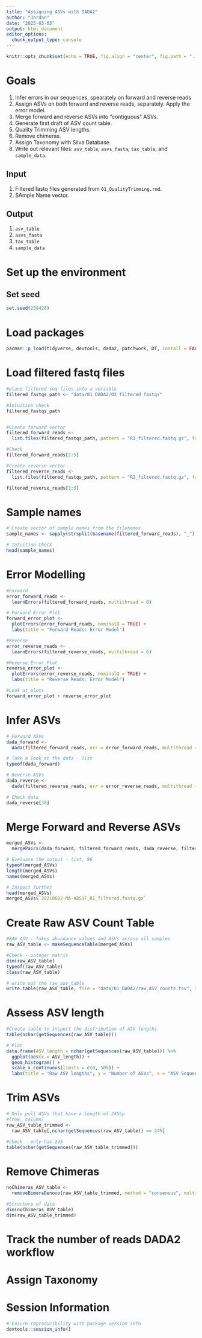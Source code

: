 ```yaml
---
title: "Assigning ASVs with DADA2"
author: "Jordan"
date: "2025-03-05"
output: html_document
editor_options: 
  chunk_output_type: console
---
```


```r
knitr::opts_chunk$set(echo = TRUE, fig.align = "center", fig.path = "../figures/02_AssignASVs/")
```

# Goals

1. Infer errors in our sequences, spearately on forward and reverse reads
2. Assign ASVs on both forward and reverse reads, separately. Apply the error model.
3. Merge forward and reverse ASVs into "contiguous" ASVs.
4. Generate first draft of ASV count table.
5. Quality Trimming ASV lengths.
6. Remove chimeras.
7. Assign Taxonomy with Silva Database.
8. Write out relevant files: `asv_table`, `asvs_fasta`, `tax_table`, and `sample_data`.

## Input

1. Filtered fastq files generated from `01_QualityTrimming.rmd`.
2. SAmple Name vector.

## Output
1. `asv_table`
2. `asvs_fasta`
3. `tax_table`
4. `sample_data`

# Set up the environment

## Set seed
```r
set.seed(238428)
```

# Load packages
```r
pacman::p_load(tidyverse, devtools, dada2, patchwork, DT, install = FALSE)
```

# Load filtered fastq files
```r
#place filtered seq files into a veriable
filtered_fastqs_path <- "data/01_DADA2/02_filtered_fastqs"

#Intuition check
filtered_fastqs_path


#Create forward vector
filtered_forward_reads <-
  list.files(filtered_fastqs_path, pattern = "R1_filtered.fastq.gz", full.names = TRUE)

#Check
filtered_forward_reads[1:5]

#Create reverse vector
filtered_reverse_reads <-
  list.files(filtered_fastqs_path, pattern = "R2_filtered.fastq.gz", full.names = TRUE)

filtered_reverse_reads[1:5]
```

# Sample names
```r
# Create vector of sample names from the filenames 
sample_names <- sapply(strsplit(basename(filtered_forward_reads), "_"), `[`,1) 

# Intuition Check 
head(sample_names)

```

# Error Modelling
```r
#Forward 
error_forward_reads <-
  learnErrors(filtered_forward_reads, multithread = 6)

# Forward Error Plot
forward_error_plot <-
  plotErrors(error_forward_reads, nominalQ = TRUE) +
  labs(title = "Forward Reads: Error Model")

#Reverse
error_reverse_reads <-
  learnErrors(filtered_reverse_reads, multithread = 6)

#Reverse Error Plot
reverse_error_plot <-
  plotErrors(error_reverse_reads, nominalQ = TRUE) +
  labs(title = "Reverse Reads: Error Model")

#Look at plots
forward_error_plot + reverse_error_plot

```

# Infer ASVs
```r
# Forward ASVs
dada_forward <-
  dada(filtered_forward_reads, err = error_forward_reads, multithread = 6)

# Take a look at the data - list
typeof(dada_forward)

# Reverse ASVs
dada_reverse <-
  dada(filtered_reverse_reads, err = error_reverse_reads, multithread = 6)

# Check data
dada_reverse[30]

```

# Merge Forward and Reverse ASVs
```r
merged_ASVs <-
  mergePairs(dada_forward, filtered_forward_reads, dada_reverse, filtered_reverse_reads, verbose = TRUE)

# Eveluate the output - list, 96
typeof(merged_ASVs)
length(merged_ASVs)
names(merged_ASVs)

# Inspect further
head(merged_ASVs)
merged_ASVs$`20210602-MA-ABS1F_R1_filtered.fastq.gz`

```

# Create Raw ASV Count Table
```r
#RAW ASV - Takes abundance values and ASVs across all samples
raw_ASV_table <- makeSequenceTable(merged_ASVs)

#Check - integer matrix
dim(raw_ASV_table)
typeof(raw_ASV_table)
class(raw_ASV_table)

# write out the raw_asv_table
write.table(raw_ASV_table, file = "data/01_DADA2/raw_ASV_counts.tsv", sep = "\t", quote = FALSE, col.names = NA)

```


# Assess ASV length
```r
#Create table to inspect the distribution of ASV lengths
table(nchar(getSequences(raw_ASV_table)))

# Plot
data.frame(ASV_length = nchar(getSequences(raw_ASV_table))) %>%
  ggplot(aes(x = ASV_length)) +
  geom_histogram() +
  scale_x_continuous(limits = c(0, 500)) +
  labs(title = "Raw ASV lengths", y = "Number of ASVs", x = "ASV Sequence Length (bps)")

```

# Trim ASVs
```r
# Only pull ASVs that have a length of 245bp
#[row, column]
raw_ASV_table_trimmed <-
  raw_ASV_table[,nchar(getSequences(raw_ASV_table)) == 245]

#check - only has 245
table(nchar(getSequences(raw_ASV_table_trimmed)))

```

# Remove Chimeras
```r
noChimeras_ASV_table <-
  removeBimeraDenovo(raw_ASV_table_trimmed, method = "consensus", multithread = 6, verbose = TRUE)

#Structure of data
dim(noChimeras_ASV_table)
dim(raw_ASV_table_trimmed)

```

# Track the number of reads DADA2 workflow

# Assign Taxonomy 


# Session Information
```r
# Ensure reproducibility with package version info
devtools::session_info()

```

